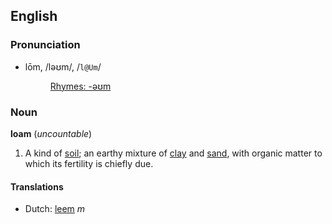==English==

===Pronunciation===
*lōm, /ləʊm/, /<tt>l@Um</tt>/
*:[[Rhymes:English:-əʊm|Rhymes: -əʊm]]

===Noun===
'''loam''' (''uncountable'')

#A kind of [[soil]]; an earthy mixture of [[clay]] and [[sand]], with organic matter to which its fertility is chiefly due.

====Translations====
*Dutch: [[leem]] ''m''